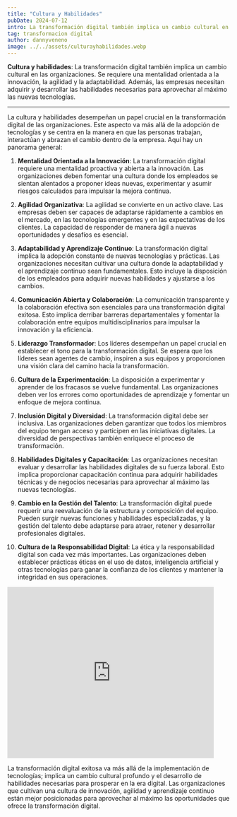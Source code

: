 ```yaml
---
title: "Cultura y Habilidades"
pubDate: 2024-07-12
intro: La transformación digital también implica un cambio cultural en las organizaciones. Se requiere una mentalidad orientada a la innovación, la agilidad...
tag: transformacion digital
author: dannyveneno
image: ../../assets/culturayhabilidades.webp
---
```



**Cultura y habilidades**: La transformación digital también implica un cambio cultural en las organizaciones. Se requiere una mentalidad orientada a la innovación, la agilidad y la adaptabilidad. Además, las empresas necesitan adquirir y desarrollar las habilidades necesarias para aprovechar al máximo las nuevas tecnologías.

---

La cultura y habilidades desempeñan un papel crucial en la transformación digital de las organizaciones. Este aspecto va más allá de la adopción de tecnologías y se centra en la manera en que las personas trabajan, interactúan y abrazan el cambio dentro de la empresa. Aquí hay un panorama general:

1. **Mentalidad Orientada a la Innovación**: La transformación digital requiere una mentalidad proactiva y abierta a la innovación. Las organizaciones deben fomentar una cultura donde los empleados se sientan alentados a proponer ideas nuevas, experimentar y asumir riesgos calculados para impulsar la mejora continua.

2. **Agilidad Organizativa**: La agilidad se convierte en un activo clave. Las empresas deben ser capaces de adaptarse rápidamente a cambios en el mercado, en las tecnologías emergentes y en las expectativas de los clientes. La capacidad de responder de manera ágil a nuevas oportunidades y desafíos es esencial.

3. **Adaptabilidad y Aprendizaje Continuo**: La transformación digital implica la adopción constante de nuevas tecnologías y prácticas. Las organizaciones necesitan cultivar una cultura donde la adaptabilidad y el aprendizaje continuo sean fundamentales. Esto incluye la disposición de los empleados para adquirir nuevas habilidades y ajustarse a los cambios.

4. **Comunicación Abierta y Colaboración**: La comunicación transparente y la colaboración efectiva son esenciales para una transformación digital exitosa. Esto implica derribar barreras departamentales y fomentar la colaboración entre equipos multidisciplinarios para impulsar la innovación y la eficiencia.

5. **Liderazgo Transformador**: Los líderes desempeñan un papel crucial en establecer el tono para la transformación digital. Se espera que los líderes sean agentes de cambio, inspiren a sus equipos y proporcionen una visión clara del camino hacia la transformación.

6. **Cultura de la Experimentación**: La disposición a experimentar y aprender de los fracasos se vuelve fundamental. Las organizaciones deben ver los errores como oportunidades de aprendizaje y fomentar un enfoque de mejora continua.

7. **Inclusión Digital y Diversidad**: La transformación digital debe ser inclusiva. Las organizaciones deben garantizar que todos los miembros del equipo tengan acceso y participen en las iniciativas digitales. La diversidad de perspectivas también enriquece el proceso de transformación.

8. **Habilidades Digitales y Capacitación**: Las organizaciones necesitan evaluar y desarrollar las habilidades digitales de su fuerza laboral. Esto implica proporcionar capacitación continua para adquirir habilidades técnicas y de negocios necesarias para aprovechar al máximo las nuevas tecnologías.

9. **Cambio en la Gestión del Talento**: La transformación digital puede requerir una reevaluación de la estructura y composición del equipo. Pueden surgir nuevas funciones y habilidades especializadas, y la gestión del talento debe adaptarse para atraer, retener y desarrollar profesionales digitales.

10. **Cultura de la Responsabilidad Digital**: La ética y la responsabilidad digital son cada vez más importantes. Las organizaciones deben establecer prácticas éticas en el uso de datos, inteligencia artificial y otras tecnologías para ganar la confianza de los clientes y mantener la integridad en sus operaciones.

<iframe
  width='468'
  height='388'
  src='https://www.youtube.com/embed/eGABVn80Fno?list=PLzLMvQMoqVUdFime9MdDx2xp_ofbDoKKn'
  title='Cultura y Habilidades Webpack 2024'
  frameborder='0'
  allow='accelerometer; autoplay; clipboard-write; encrypted-media; gyroscope; picture-in-picture; web-share'
  referrerpolicy='strict-origin-when-cross-origin'
  allowfullscreen
></iframe>

La transformación digital exitosa va más allá de la implementación de tecnologías; implica un cambio cultural profundo y el desarrollo de habilidades necesarias para prosperar en la era digital. Las organizaciones que cultivan una cultura de innovación, agilidad y aprendizaje continuo están mejor posicionadas para aprovechar al máximo las oportunidades que ofrece la transformación digital.
